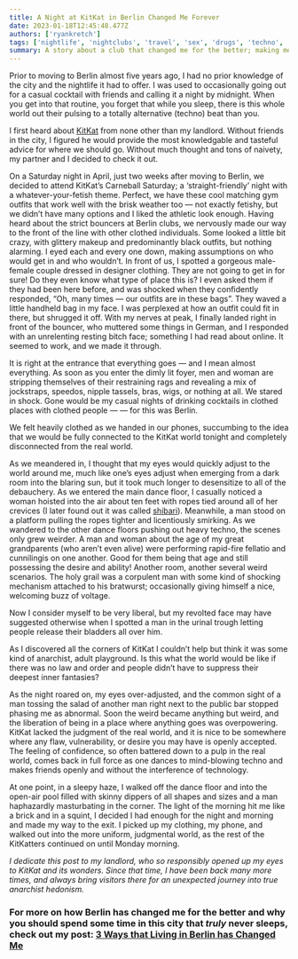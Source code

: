 ```yaml
---
title: A Night at KitKat in Berlin Changed Me Forever
date: 2023-01-18T12:45:48.477Z
authors: ['ryankretch']
tags: ['nightlife', 'nightclubs', 'travel', 'sex', 'drugs', 'techno', 'berlin', 'germany', 'europe']
summary: A story about a club that changed me for the better; making me more open to the ebbs and flows of society.
---
```

Prior to moving to Berlin almost five years ago, I had no prior knowledge of the city and the nightlife it had to offer. I was used to occasionally going out for a casual cocktail with friends and calling it a night by midnight. When you get into that routine, you forget that while you sleep, there is this whole world out their pulsing to a totally alternative (techno) beat than you.

I first heard about [KitKat](https://www.kitkatclub.org/#kitkatclub) from none other than my landlord. Without friends in the city, I figured he would provide the most knowledgable and tasteful advice for where we should go. Without much thought and tons of naivety, my partner and I decided to check it out.

On a Saturday night in April, just two weeks after moving to Berlin, we decided to attend KitKat’s Carneball Saturday; a ‘straight-friendly’ night with a whatever-your-fetish theme. Perfect, we have these cool matching gym outfits that work well with the brisk weather too — not exactly fetishy, but we didn’t have many options and I liked the athletic look enough. Having heard about the strict bouncers at Berlin clubs, we nervously made our way to the front of the line with other clothed individuals. Some looked a little bit crazy, with glittery makeup and predominantly black outfits, but nothing alarming. I eyed each and every one down, making assumptions on who would get in and who wouldn’t. In front of us, I spotted a gorgeous male-female couple dressed in designer clothing. They are not going to get in for sure! Do they even know what type of place this is? I even asked them if they had been here before, and was shocked when they confidently responded, “Oh, many times — our outfits are in these bags”. They waved a little handheld bag in my face. I was perplexed at how an outfit could fit in there, but shrugged it off. With my nerves at peak, I finally landed right in front of the bouncer, who muttered some things in German, and I responded with an unrelenting resting bitch face; something I had read about online. It seemed to work, and we made it through.

It is right at the entrance that everything goes — and I mean almost everything. As soon as you enter the dimly lit foyer, men and woman are stripping themselves of their restraining rags and revealing a mix of jockstraps, speedos, nipple tassels, bras, wigs, or nothing at all. We stared in shock. Gone would be my casual nights of drinking cocktails in clothed places with clothed people — — for this was Berlin.

We felt heavily clothed as we handed in our phones, succumbing to the idea that we would be fully connected to the KitKat world tonight and completely disconnected from the real world.

As we meandered in, I thought that my eyes would quickly adjust to the world around me, much like one’s eyes adjust when emerging from a dark room into the blaring sun, but it took much longer to desensitize to all of the debauchery. As we entered the main dance floor, I casually noticed a woman hoisted into the air about ten feet with ropes tied around all of her crevices (I later found out it was called [shibari](https://www.theguardian.com/stage/2016/jan/21/shibari-pushing-boundaries-in-the-ancient-japanese-practice-of-knot-tying)). Meanwhile, a man stood on a platform pulling the ropes tighter and licentiously smirking. As we wandered to the other dance floors pushing out heavy techno, the scenes only grew weirder. A man and woman about the age of my great grandparents (who aren’t even alive) were performing rapid-fire fellatio and cunnilingis on one another. Good for them being that age and still possessing the desire and ability! Another room, another several weird scenarios. The holy grail was a corpulent man with some kind of shocking mechanism attached to his bratwurst; occasionally giving himself a nice, welcoming buzz of voltage.

Now I consider myself to be very liberal, but my revolted face may have suggested otherwise when I spotted a man in the urinal trough letting people release their bladders all over him.

As I discovered all the corners of KitKat I couldn’t help but think it was some kind of anarchist, adult playground. Is this what the world would be like if there was no law and order and people didn’t have to suppress their deepest inner fantasies?

As the night roared on, my eyes over-adjusted, and the common sight of a man tossing the salad of another man right next to the public bar stopped phasing me as abnormal. Soon the weird became anything but weird, and the liberation of being in a place where anything goes was overpowering. KitKat lacked the judgment of the real world, and it is nice to be somewhere where any flaw, vulnerability, or desire you may have is openly accepted. The feeling of confidence, so often battered down to a pulp in the real world, comes back in full force as one dances to mind-blowing techno and makes friends openly and without the interference of technology.

At one point, in a sleepy haze, I walked off the dance floor and into the open-air pool filled with skinny dippers of all shapes and sizes and a man haphazardly masturbating in the corner. The light of the morning hit me like a brick and in a squint, I decided I had enough for the night and morning and made my way to the exit. I picked up my clothing, my phone, and walked out into the more uniform, judgmental world, as the rest of the KitKatters continued on until Monday morning.

*I dedicate this post to my landlord, who so responsibly opened up my eyes to KitKat and its wonders. Since that time, I have been back many more times, and always bring visitors there for an unexpected journey into true anarchist hedonism.*

### For more on how Berlin has changed me for the better and why you should spend some time in this city that *truly* never sleeps, check out my post: [3 Ways that Living in Berlin has Changed Me](https://www.thefabryk.com/blog/how-berlin-changes-you/)